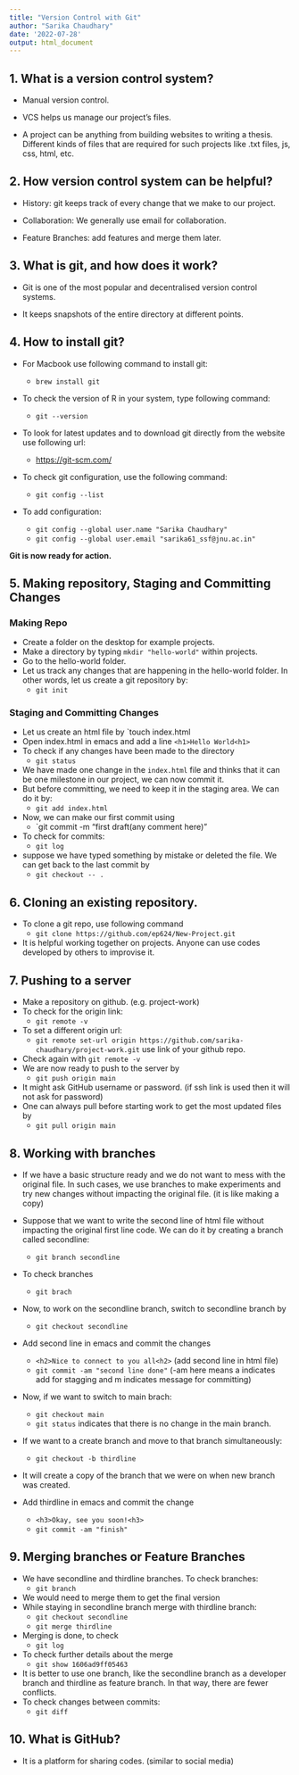 ```yaml
---
title: "Version Control with Git"
author: "Sarika Chaudhary"
date: '2022-07-28'
output: html_document
---
```

## 1. What is a version control system?

- Manual version control.

- VCS helps us manage our project's files.

- A project can be anything from building websites to writing a thesis.
  Different kinds of files that are required for such projects
  like .txt files, js, css, html, etc.

## 2. How version control system can be helpful?

- History: git keeps track of every change that we make to our project.

- Collaboration: We generally use email for collaboration.

- Feature Branches: add features and merge them later.

## 3. What is git, and how does it work?

- Git is one of the most popular and decentralised version control systems.

- It keeps snapshots of the entire directory at different points.

## 4. How to install git?

- For Macbook use following command to install git:

  - `brew install git`

- To check the version of R in your system, type following command:
  - `git --version`

- To look for latest updates and to download git directly from the website use 
following url:

  - [https://git-scm.com/](https://git-scm.com/)

- To check git configuration, use the following command:
  - `git config --list`

- To add configuration:
   - `git config --global user.name "Sarika Chaudhary"`
   - `git config --global user.email "sarika61_ssf@jnu.ac.in"`
   
**Git is now ready for action.**

## 5. Making repository, Staging and Committing Changes

### Making Repo
- Create a folder on the desktop for example projects.
- Make a directory by typing `mkdir "hello-world"` within projects.
- Go to the hello-world folder. 
- Let us track any changes that are happening in the hello-world folder.
    In other words, let us create a git repository by:
  - `git init`

### Staging and Committing Changes
- Let us create an html file by `touch index.html
- Open index.html in emacs and add a line `<h1>Hello World<h1>`
- To check if any changes have been made to the directory
  - `git status`
- We have made one change in the `index.html` file and thinks that it can be one milestone in our project, we can now commit it.
- But before committing, we need to keep it in the staging area. We can do it by:
  - `git add index.html`
- Now, we can make our first commit using
  - `git commit -m "first draft(any comment here)"
- To check for commits:
  - `git log`
- suppose  we have typed something by mistake or deleted the file.
    We can get back to the last commit by
  - `git checkout -- .`

## 6. Cloning an existing repository.
- To clone a git repo, use following command
  - `git clone https://github.com/ep624/New-Project.git`
- It is helpful working together on projects. Anyone can use codes developed
   by others to improvise it.

## 7. Pushing to a server
- Make a repository on github. (e.g. project-work)
- To check for the origin link:
  - `git remote -v`
- To set a different origin url:
  - `git remote set-url origin https://github.com/sarika-chaudhary/project-work.git` use link of your github repo.
- Check again with `git remote -v`
- We are now ready to push to the server by 
  - `git push origin main`
- It might ask GitHub username or password. (if ssh link is used then it will not ask for password)
- One can always pull before starting work to get the most updated files by 
  - `git pull origin main`

## 8. Working with branches
- If we have a basic structure ready and we do not want to mess with the original file. In such cases, we use branches to make experiments and try new changes without impacting the original file. (it is like making a copy)
- Suppose that we want to write the second line of html file without impacting the original first line code. We can do it by creating a branch called secondline:
  - `git branch secondline`
- To check branches
  - `git brach`
- Now, to work on the secondline branch, switch to secondline branch by 
  - `git checkout secondline`
- Add second line in emacs and commit the changes
  - `<h2>Nice to connect to you all<h2>` (add second line in html file)
  - `git commit -am "second line done"` (-am here means a indicates add for stagging and m indicates message for committing)

- Now, if we want to switch to main brach:
  - `git checkout main`
  - `git status` indicates that there is no change in the main branch.
- If we want to a create branch and move to that branch simultaneously:
  - `git checkout -b thirdline`
- It will create a copy of the branch that we were on when new branch was created. 

- Add thirdline in emacs and commit the change
  - `<h3>Okay, see you soon!<h3>`
  - `git commit -am "finish"`

## 9. Merging branches or Feature Branches 

- We have secondline and thirdline branches. To check branches:
  - `git branch`
- We would need to merge them to get the final version
- While staying in secondline branch merge with thirdline branch:
  - `git checkout secondline`
  - `git merge thirdline`
- Merging is done, to check
  - `git log`
- To check further details about the merge 
  - `git show 1606ad9ff05463` 
- It is better to use one branch, like the secondline branch as
    a developer branch and thirdline as feature branch.
    In that way, there are fewer conflicts.
- To check changes between commits:
  - `git diff`

## 10. What is GitHub?

- It is a platform for sharing codes.
    (similar to social media)

